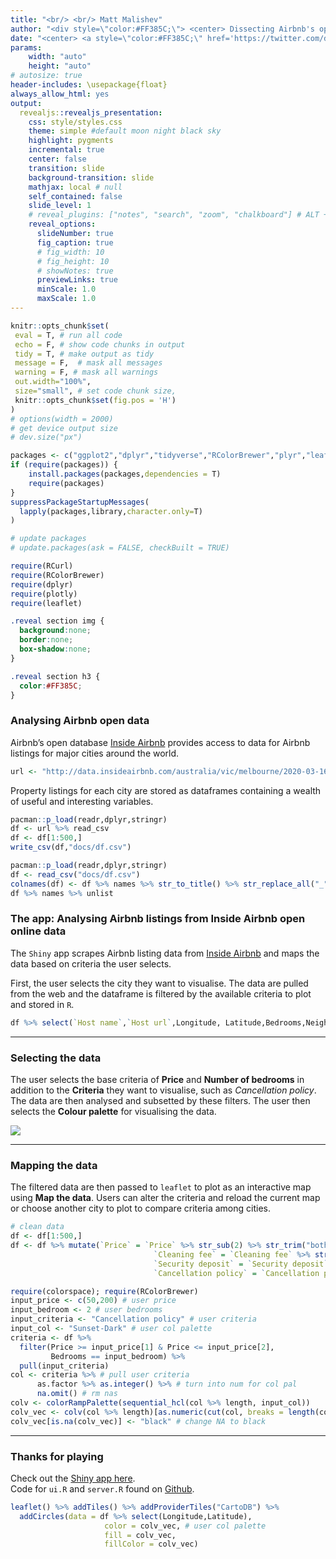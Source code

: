 ```yaml
---
title: "<br/> <br/> Matt Malishev"
author: "<div style=\"color:#FF385C;\"> <center> Dissecting Airbnb's open data with map data analytics </center> </div>"
date: "<center> <a style=\"color:#FF385C;\" href='https://twitter.com/darwinanddavis'> @darwinanddavis </a></center>"
params:
    width: "auto" 
    height: "auto"
# autosize: true
header-includes: \usepackage{float}
always_allow_html: yes
output:
  revealjs::revealjs_presentation:
    css: style/styles.css
    theme: simple #default moon night black sky
    highlight: pygments
    incremental: true
    center: false
    transition: slide
    background-transition: slide
    mathjax: local # null
    self_contained: false
    slide_level: 1
    # reveal_plugins: ["notes", "search", "zoom", "chalkboard"] # ALT + mouseclick to zoom
    reveal_options:
      slideNumber: true
      fig_caption: true
      # fig_width: 10
      # fig_height: 10
      # showNotes: true
      previewLinks: true
      minScale: 1.0
      maxScale: 1.0
---  
```


```r
knitr::opts_chunk$set(
 eval = T, # run all code
 echo = F, # show code chunks in output 
 tidy = T, # make output as tidy
 message = F,  # mask all messages
 warning = F, # mask all warnings 
 out.width="100%",
 size="small", # set code chunk size, 
 knitr::opts_chunk$set(fig.pos = 'H')
)
# options(width = 2000)
# get device output size
# dev.size("px")
```

<!-- install packages -->
```r
packages <- c("ggplot2","dplyr","tidyverse","RColorBrewer","plyr","leaflet","widgetframe","here")  
if (require(packages)) {
    install.packages(packages,dependencies = T)
    require(packages)
}
suppressPackageStartupMessages(
  lapply(packages,library,character.only=T) 
)

# update packages 
# update.packages(ask = FALSE, checkBuilt = TRUE)

require(RCurl)
require(RColorBrewer)
require(dplyr)
require(plotly)
require(leaflet)

```


```css
.reveal section img { 
  background:none; 
  border:none; 
  box-shadow:none; 
}

.reveal section h3 {
  color:#FF385C;
}
```


<!-- ________________________________________________________ slide break -->

### Analysing Airbnb open data  

Airbnb's open database [Inside Airbnb](http://insideairbnb.com/) provides access to data for Airbnb listings for major cities around the world.  
  
```r
url <- "http://data.insideairbnb.com/australia/vic/melbourne/2020-03-16/data/listings.csv.gz" 
```

Property listings for each city are stored as dataframes containing a wealth of useful and interesting variables.  

```r
pacman::p_load(readr,dplyr,stringr)
df <- url %>% read_csv
df <- df[1:500,]  
write_csv(df,"docs/df.csv") 
```


```r
pacman::p_load(readr,dplyr,stringr)
df <- read_csv("docs/df.csv") 
colnames(df) <- df %>% names %>% str_to_title() %>% str_replace_all("_", " ")
df %>% names %>% unlist
```

<!-- ________________________________________________________ slide break -->

### The app: Analysing Airbnb listings from Inside Airbnb open online data  

The `Shiny` app scrapes Airbnb listing data from [Inside Airbnb](http://insideairbnb.com/) and maps the data based on criteria the user selects.   

First, the user selects the city they want to visualise. The data are pulled from the web and the dataframe is filtered by the available criteria to plot and stored in `R`.        

```r
df %>% select(`Host name`,`Host url`,Longitude, Latitude,Bedrooms,Neighbourhood,Price,`Review scores rating`,`Review scores location`,`Review scores cleanliness`,`Review scores communication`,`Review scores accuracy`,`Bed type`,`Room type`,`Property type`,`Cancellation policy`,`Reviews per month`,`Review scores rating`,`Security deposit`,`Cleaning fee`,`Accommodates`) %>% as.data.frame()
```
  
---    

### Selecting the data    

The user selects the base criteria of **Price** and **Number of bedrooms** in addition to the **Criteria** they want to visualise, such as _Cancellation policy_. The data are then analysed and subsetted by these filters. The user then selects the **Colour palette** for visualising the data.          

![](img/user_inputs.jpg)

---  

### Mapping the data  

The filtered data are then passed to `leaflet` to plot as an interactive map using **Map the data**. Users can alter the criteria and reload the current map or choose another city to plot to compare criteria among cities.  

```r
# clean data 
df <- df[1:500,]
df <- df %>% mutate(`Price` = `Price` %>% str_sub(2) %>% str_trim("both") %>% as.numeric,
                                `Cleaning fee` = `Cleaning fee` %>% str_sub(2) %>% str_trim("both") %>% as.numeric,
                                `Security deposit` = `Security deposit` %>% str_sub(2) %>% str_trim("both") %>% as.numeric,
                                `Cancellation policy` = `Cancellation policy` %>% str_to_title() %>% str_replace_all("_", " "))
```

```r
require(colorspace); require(RColorBrewer)
input_price <- c(50,200) # user price
input_bedroom <- 2 # user bedrooms
input_criteria <- "Cancellation policy" # user criteria
input_col <- "Sunset-Dark" # user col palette
criteria <- df %>%
  filter(Price >= input_price[1] & Price <= input_price[2],
         Bedrooms == input_bedroom) %>%
  pull(input_criteria)
col <- criteria %>% # pull user criteria 
      as.factor %>% as.integer() %>% # turn into num for col pal
      na.omit() # rm nas
colv <- colorRampPalette(sequential_hcl(col %>% length, input_col))
colv_vec <- colv(col %>% length)[as.numeric(cut(col, breaks = length(col)))]  # define breaks in col gradient
colv_vec[is.na(colv_vec)] <- "black" # change NA to black

```

---  

### Thanks for playing    

Check out the [Shiny app here](https://darwinanddavis.shinyapps.io/airbnb/).  
Code for `ui.R` and `server.R` found on [Github](https://github.com/darwinanddavis/data_science_specialisation/tree/gh-pages/data_products/week4/airbnb).   

```r
leaflet() %>% addTiles() %>% addProviderTiles("CartoDB") %>%
  addCircles(data = df %>% select(Longitude,Latitude),
                     color = colv_vec, # user col palette 
                     fill = colv_vec,
                     fillColor = colv_vec)

```

<!-- end body -->  
<!-- ____________________________________________________________________________ -->
